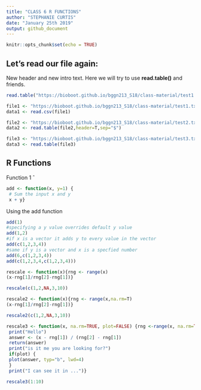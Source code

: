 ```yaml
---
title: "CLASS 6 R FUNCTIONS"
author: "STEPHANIE CURTIS"
date: "January 25th 2019"
output: github_document
---
```


```r
knitr::opts_chunk$set(echo = TRUE)
```

## Let's read our file again:
New header and new intro text. Here we will try to use **read.table()** and friends.
```r
read.table("https://bioboot.github.io/bggn213_S18/class-material/test1.txt", header=T, sep=",")
```
```r
file1 <- "https://bioboot.github.io/bggn213_S18/class-material/test1.txt"
data1 <- read.csv(file1)

```

```r
file2 <- "https://bioboot.github.io/bggn213_S18/class-material/test2.txt"
data2 <- read.table(file2,header=T,sep="$")
```

```r
file3 <- "https://bioboot.github.io/bggn213_S18/class-material/test3.txt"
data3 <- read.table(file3)
```

## R Functions
Function 1
ˆ
```r
add <- function(x, y=1) {
 # Sum the input x and y
 x + y}
```

Using the add function
```r
add(1)
#specifying a y value overrides default y value
add(1,2)
#if x is a vector it adds y to every value in the vector
add(c(1,2,3,4))
#same if y is a vector and x is a specfied number
add(6,c(1,2,3,4))
add(c(1,2,3,4,c(1,2,3,4)))
```
```r
rescale <- function(x){rng <- range(x)
(x-rng[1]/rng[2]-rng[1])}
```
```r
rescale(c(1,2,NA,3,10))
```
```r
rescale2 <- function(x){rng <- range(x,na.rm=T)
(x-rng[1]/rng[2]-rng[1])}
```

```r
rescale2(c(1,2,NA,3,10))
```

```r
rescale3 <- function(x, na.rm=TRUE, plot=FALSE) {rng <-range(x, na.rm=TRUE)
 print("Hello")
 answer <- (x - rng[1]) / (rng[2] - rng[1])
 return(answer)
 print("is it me you are looking for?")
 if(plot) {
 plot(answer, typ="b", lwd=4)
 }
 print("I can see it in ...")}
```
```r
rescale3(1:10)
```
